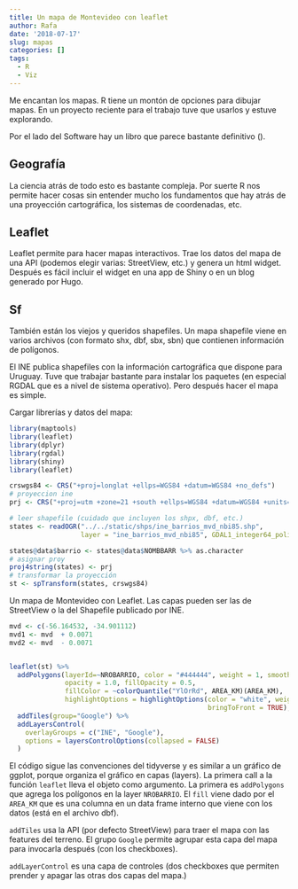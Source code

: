 ```yaml
---
title: Un mapa de Montevideo con leaflet
author: Rafa
date: '2018-07-17'
slug: mapas
categories: []
tags:
  - R
  - Viz
---
```


Me encantan los mapas. R tiene un montón de opciones para dibujar mapas. En un proyecto reciente para el trabajo tuve que usarlos y estuve explorando. 

Por el lado del Software hay un libro que parece bastante definitivo (). 


## Geografía

La ciencia atrás de todo esto es bastante compleja. Por suerte R nos permite hacer cosas sin entender mucho los fundamentos que hay atrás de una proyección cartográfica, los sistemas de coordenadas, etc.

## Leaflet

Leaflet permite para hacer mapas interactivos. Trae los datos del mapa de una API (podemos elegir varias: StreetView, etc.) y genera un html widget. Después es fácil incluir el widget en una app de Shiny o en un blog generado por Hugo.

## Sf

También están los viejos y queridos shapefiles. Un mapa shapefile viene en varios archivos (con formato shx, dbf, sbx, sbn) que contienen información de polígonos. 

El INE publica shapefiles con la información cartográfica que dispone para Uruguay. Tuve que trabajar bastante para instalar los paquetes (en especial RGDAL que es a nivel de sistema operativo). Pero después hacer el mapa es simple.

Cargar librerías y datos del mapa:
```r
library(maptools)
library(leaflet)
library(dplyr)
library(rgdal)
library(shiny)
library(leaflet)

crswgs84 <- CRS("+proj=longlat +ellps=WGS84 +datum=WGS84 +no_defs")
# proyeccion ine
prj <- CRS("+proj=utm +zone=21 +south +ellps=WGS84 +datum=WGS84 +units=m +no_defs")

# leer shapefile (cuidado que incluyen los shpx, dbf, etc.)
states <- readOGR("../../static/shps/ine_barrios_mvd_nbi85.shp",
                  layer = "ine_barrios_mvd_nbi85", GDAL1_integer64_policy = TRUE)

states@data$barrio <- states@data$NOMBBARR %>% as.character
# asignar proy
proj4string(states) <- prj
# transformar la proyección
st <- spTransform(states, crswgs84)

```
Un mapa de Montevideo con Leaflet. Las capas pueden ser las de StreetView o la del Shapefile publicado por INE.

```r

mvd <- c(-56.164532, -34.901112)
mvd1 <- mvd  + 0.0071
mvd2 <- mvd  - 0.0071


leaflet(st) %>%
  addPolygons(layerId=~NROBARRIO, color = "#444444", weight = 1, smoothFactor = 0.5,
              opacity = 1.0, fillOpacity = 0.5,
              fillColor = ~colorQuantile("YlOrRd", AREA_KM)(AREA_KM),
              highlightOptions = highlightOptions(color = "white", weight = 2,
                                                  bringToFront = TRUE), group="INE") %>%
  addTiles(group="Google") %>%
  addLayersControl(
    overlayGroups = c("INE", "Google"),
    options = layersControlOptions(collapsed = FALSE)
  )
```


El código sigue las convenciones del tidyverse y es similar a un gráfico de ggplot, porque organiza el gráfico en capas (layers). La primera call a la función `leaflet` lleva el objeto como argumento. La primera es `addPolygons` que agrega los polígonos en la layer `NROBARRIO`. El `fill` viene dado por el `AREA_KM` que es una columna en un data frame interno que viene con los datos (está en el archivo dbf).

`addTiles` usa la API (por defecto StreetView) para traer el mapa con las features del terreno. El grupo `Google` permite agrupar esta capa del mapa para invocarla después (con los checkboxes).

`addLayerControl` es una capa de controles (dos checkboxes que permiten prender y apagar las otras dos capas del mapa.)
